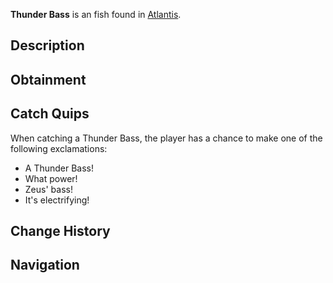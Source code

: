 {{FishInfobox
|image          = Thunder Bass.png
|rarity         = Unusual
|sea            = First Sea
|location       = [[Atlantis]]
|sublocation    = 
|sources        = Fishing Rod
|radar_location = 
|xp             = 250
|weather        = Rain
|time           = Night
|season         = 
|bait           = Fish Head
|base_weight    = 60
|base_value     = 450
|weight_range   = 30
|base_chance    = 45
|base_resil     = 45
}}
'''Thunder Bass''' is an {{Rarity|Unusual}} fish found in [[Atlantis]].

== Description ==
{{Description|A powerful predator whose scales conduct electricity. During storms, they create impressive displays of bio-electricity across the water's surface.|Bestiary Entry}}

== Obtainment ==
{{Description|Most active during thunderstorms in Zeus Pool.|Bestiary Hint}}
{{Fish Availability|
Atlantis/Zeus's Rod Room
|top_rods      = 
Firefly Rod\132506.98\110748.14;
Champions Rod\131633.43\91335.83;
Celestial Rod\130922.61\93009.43;
Mission Specialist's Rod\130868.74\96046.26;
Fixer's Rod\130498.35\96673.5;
Fischer's Rod\81055.24\81055.24;
Plastic Rod\80587.29\76685.37;
Adventurer's Rod\124030.44\107201.84;
Astralhook Rod\130490.53\154183.21;
Ethereal Prism Rod\125772.01\135437.95;
Leviathan's Fang Rod\121697.42\125239.16;
No-Life Rod\121323.8\121323.8;
Seraphic Rod\119439.44\119439.44;
Fortune Rod\69070.57\81611.46;
Depthseeker Rod\124453.23\93034.3;
Avalanche Rod\123581.9\83277.61;
Challenger's Rod\118455.82\118455.82;
Verdant Shear Rod\116286.14\101734.75;
Rod Of The Forgotten Fang\108888.57\108888.57;
Free Spirit Rod\108411.68\108411.68;
Blazebringer Rod\108115.41\108115.41;
Trident Rod\107071.03\87204.1;
Zeus Rod\102464.2\101391.83;
Volcanic Rod\99811.86\76953.69;
Rod Of The Depths\98699.39\98699.39;
Rod Of The Exalted One\93174.38\95087.4;
Steady Rod\59930.6\48716.34
|recommended   = Ethereal Prism Rod
}}

== Catch Quips ==
When catching a Thunder Bass, the player has a chance to make one of the following exclamations:
* A Thunder Bass!
* What power!
* Zeus' bass!
* It's electrifying!

== Change History ==
{{Change History|{{subst:Current Version}}}}

== Navigation ==
{{Fish Navbox|Atlantis}}